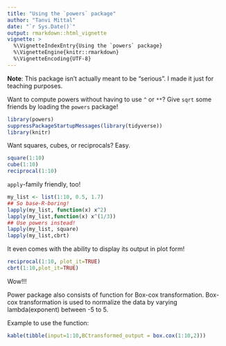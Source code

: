 ```yaml
---
title: "Using the `powers` package"
author: "Tanvi Mittal"
date: "`r Sys.Date()`"
output: rmarkdown::html_vignette
vignette: >
  %\VignetteIndexEntry{Using the `powers` package}
  %\VignetteEngine{knitr::rmarkdown}
  %\VignetteEncoding{UTF-8}
---
```


__Note__: This package isn't actually meant to be "serious". I made it just for teaching purposes.

Want to compute powers without having to use `^` or `**`? Give `sqrt` some friends by loading the `powers` package! 

```r
library(powers)
suppressPackageStartupMessages(library(tidyverse))
library(knitr)
```

Want squares, cubes, or reciprocals? Easy.

```r
square(1:10)
cube(1:10)
reciprocal(1:10)
```

`apply`-family friendly, too!

```r
my_list <- list(1:10, 0.5, 1.7)
## So base-R-boring!
lapply(my_list, function(x) x^2)
lapply(my_list,function(x) x^(1/3))
## Use powers instead!
lapply(my_list, square)
lapply(my_list,cbrt)
```

It even comes with the ability to display its output in plot form!

```r
reciprocal(1:10, plot_it=TRUE)
cbrt(1:10,plot_it=TRUE)
```

Wow!!!

Power package also consists of function for Box-cox transformation. Box-cox transformation is used to normalize the data by varying lambda(exponent) between -5 to 5.

Example to use the function:

```r
kable(tibble(input=1:10,BCtransformed_output = box.cox(1:10,2)))
```

